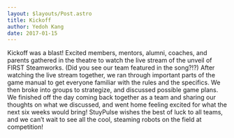 ```yaml
---
layout: $layouts/Post.astro
title: Kickoff
author: Yedoh Kang
date: 2017-01-15
---
```


Kickoff was a blast! Excited members, mentors, alumni, coaches, and parents gathered in the theatre to watch the live stream of the unveil of FIRST Steamworks. (Did you see our team featured in the song?!?) After watching the live stream together, we ran through important parts of the game manual to get everyone familiar with the rules and the specifics. We then broke into groups to strategize, and discussed possible game plans. We finished off the day coming back together as a team and sharing our thoughts on what we discussed, and went home feeling excited for what the next six weeks would bring! StuyPulse wishes the best of luck to all teams, and we can’t wait to see all the cool, steaming robots on the field at competition!

<NewsImage
  src="https://stuypulse.nyc3.cdn.digitaloceanspaces.com/site/img/news/kickoff-auditorium-2017.jpg"
  alt="Kickoff livestream"
  desc="Watching the kickoff livestream in the auditorium."
/>

<NewsImage
  src="https://stuypulse.nyc3.cdn.digitaloceanspaces.com/site/img/news/kickoff-groups-2017.jpg"
  alt="Strategy groups"
  desc="Discussing strategy in small groups"
/>

<NewsImage
  src="https://stuypulse.nyc3.cdn.digitaloceanspaces.com/site/img/news/kickoff-big-group-2017.jpg"
  alt="Large strategy group"
  desc="Meeting on the third floor to share strategies"
/>